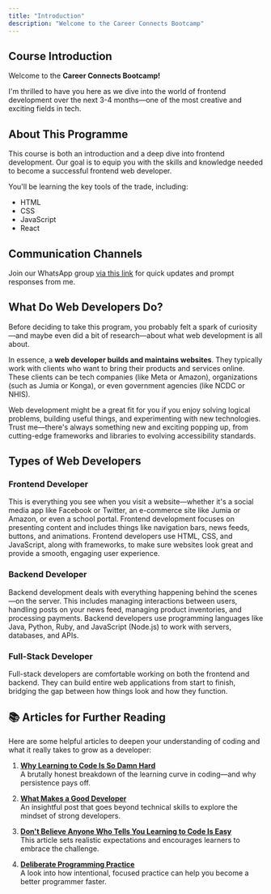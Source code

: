 ```yaml
---
title: "Introduction"
description: "Welcome to the Career Connects Bootcamp"
---
```


## Course Introduction

Welcome to the **Career Connects Bootcamp!**

I'm thrilled to have you here as we dive into the world of frontend development over the next 3-4 months—one of the most creative and exciting fields in tech.

## About This Programme

This course is both an introduction and a deep dive into frontend development. Our goal is to equip you with the skills and knowledge needed to become a successful frontend web developer.

You'll be learning the key tools of the trade, including:

- HTML
- CSS
- JavaScript
- React

## Communication Channels

Join our WhatsApp group [via this link](https://chat.whatsapp.com/DD3uRjGpvgw8mUR25d2ZDb) for quick updates and prompt responses from me.

## What Do Web Developers Do?

Before deciding to take this program, you probably felt a spark of curiosity—and maybe even did a bit of research—about what web development is all about.

In essence, a **web developer builds and maintains websites**. They typically work with clients who want to bring their products and services online. These clients can be tech companies (like Meta or Amazon), organizations (such as Jumia or Konga), or even government agencies (like NCDC or NHIS).

Web development might be a great fit for you if you enjoy solving logical problems, building useful things, and experimenting with new technologies. Trust me—there's always something new and exciting popping up, from cutting-edge frameworks and libraries to evolving accessibility standards.

## Types of Web Developers

### Frontend Developer

This is everything you see when you visit a website—whether it's a social media app like Facebook or Twitter, an e-commerce site like Jumia or Amazon, or even a school portal.
Frontend development focuses on presenting content and includes things like navigation bars, news feeds, buttons, and animations.
Frontend developers use HTML, CSS, and JavaScript, along with frameworks, to make sure websites look great and provide a smooth, engaging user experience.

### Backend Developer

Backend development deals with everything happening behind the scenes—on the server. This includes managing interactions between users, handling posts on your news feed, managing product inventories, and processing payments.
Backend developers use programming languages like Java, Python, Ruby, and JavaScript (Node.js) to work with servers, databases, and APIs.

### Full-Stack Developer

Full-stack developers are comfortable working on both the frontend and backend. They can build entire web applications from start to finish, bridging the gap between how things look and how they function.

## 📚 Articles for Further Reading

Here are some helpful articles to deepen your understanding of coding and what it really takes to grow as a developer:

1. [**Why Learning to Code Is So Damn Hard**](https://www.thinkful.com/blog/why-learning-to-code-is-so-damn-hard/)  
   A brutally honest breakdown of the learning curve in coding—and why persistence pays off.

2. [**What Makes a Good Developer**](http://jaredthenerd.com/2013/05/What-Makes-A-Good-Developer/)  
   An insightful post that goes beyond technical skills to explore the mindset of strong developers.

3. [**Don't Believe Anyone Who Tells You Learning to Code Is Easy**](http://techcrunch.com/2014/05/24/dont-believe-anyone-who-tells-you-learning-to-code-is-easy/)  
   This article sets realistic expectations and encourages learners to embrace the challenge.

4. [**Deliberate Programming Practice**](https://codequizzes.wordpress.com/2013/04/28/deliberate-programming-practice/)  
   A look into how intentional, focused practice can help you become a better programmer faster.
